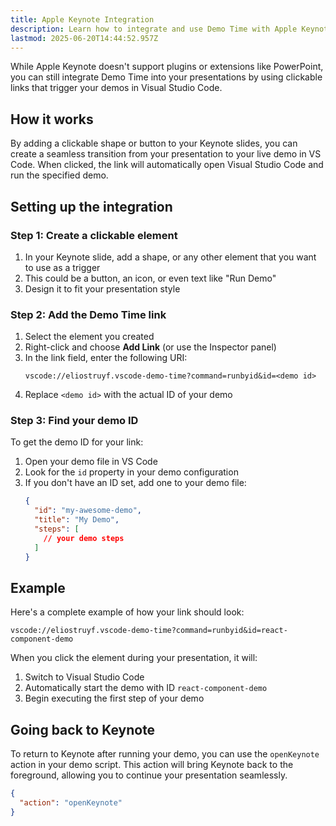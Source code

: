 ```yaml
---
title: Apple Keynote Integration
description: Learn how to integrate and use Demo Time with Apple Keynote for seamless live demos in your presentations.
lastmod: 2025-06-20T14:44:52.957Z
---
```


While Apple Keynote doesn't support plugins or extensions like PowerPoint, you can still integrate Demo Time into your presentations by using clickable links that trigger your demos in Visual Studio Code.

## How it works

By adding a clickable shape or button to your Keynote slides, you can create a seamless transition from your presentation to your live demo in VS Code. When clicked, the link will automatically open Visual Studio Code and run the specified demo.

## Setting up the integration

### Step 1: Create a clickable element

1. In your Keynote slide, add a shape, or any other element that you want to use as a trigger
2. This could be a button, an icon, or even text like "Run Demo"
3. Design it to fit your presentation style

### Step 2: Add the Demo Time link

1. Select the element you created
2. Right-click and choose **Add Link** (or use the Inspector panel)
3. In the link field, enter the following URI:
   ```
   vscode://eliostruyf.vscode-demo-time?command=runbyid&id=<demo id>
   ```
4. Replace `<demo id>` with the actual ID of your demo

### Step 3: Find your demo ID

To get the demo ID for your link:

1. Open your demo file in VS Code
2. Look for the `id` property in your demo configuration
3. If you don't have an ID set, add one to your demo file:
   ```json
   {
     "id": "my-awesome-demo",
     "title": "My Demo",
     "steps": [
       // your demo steps
     ]
   }
   ```

## Example

Here's a complete example of how your link should look:

```
vscode://eliostruyf.vscode-demo-time?command=runbyid&id=react-component-demo
```

When you click the element during your presentation, it will:
1. Switch to Visual Studio Code
2. Automatically start the demo with ID `react-component-demo`
3. Begin executing the first step of your demo

## Going back to Keynote

To return to Keynote after running your demo, you can use the `openKeynote` action in your demo script. This action will bring Keynote back to the foreground, allowing you to continue your presentation seamlessly.

```json
{
  "action": "openKeynote"
}
```
